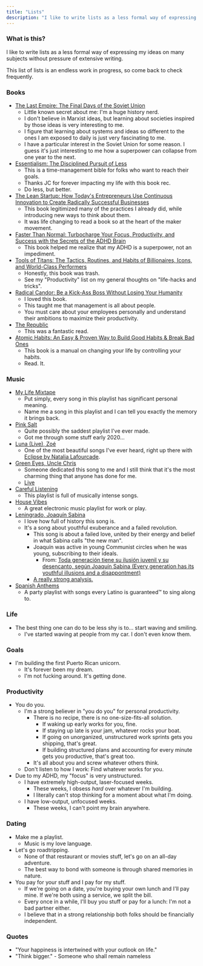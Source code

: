 ```yaml
---
title: "Lists"
description: "I like to write lists as a less formal way of expressing my ideas on many subjects."
---
```


### What is this?

I like to write lists as a less formal way of expressing my ideas on many subjects without pressure of extensive writing.

This list of lists is an endless work in progress, so come back to check frequently.

### Books 

- [The Last Empire: The Final Days of the Soviet Union](https://www.amazon.com/Last-Empire-Final-Soviet-Union/dp/0465046711)
  - Little known secret about me: I'm a huge history nerd.
  - I don't believe in Marxist ideas, but learning about societies inspired by those ideas is very interesting to me.
  - I figure that learning about systems and ideas so different to the ones I am exposed to daily is just very fascinating to me.
  - I have a particular interest in the Soviet Union for some reason. I guess it's just interesting to me how a superpower can collapse from one year to the next.
- [Essentialism: The Disciplined Pursuit of Less](https://www.amazon.com/Essentialism-Disciplined-Pursuit-Greg-McKeown/dp/0804137382)
  - This is a time-management bible for folks who want to reach their goals.
  - Thanks JC for forever impacting my life with this book rec.
  - Do less, but better.
- [The Lean Startup: How Today's Entrepreneurs Use Continuous Innovation to Create Radically Successful Businesses](https://www.amazon.com/Lean-Startup-Entrepreneurs-Continuous-Innovation/dp/0307887898#ace-g9766277718)
  - This book legitimized many of the practices I already did, while introducing new ways to think about them.
  - It was life changing to read a book so at the heart of the maker movement.
- [Faster Than Normal: Turbocharge Your Focus, Productivity, and Success with the Secrets of the ADHD Brain](https://www.amazon.com/-/es/Peter-Shankman-ebook/dp/B01NARNVTX/ref=sr_1_1?__mk_es_US=%C3%85M%C3%85%C5%BD%C3%95%C3%91&dchild=1&keywords=faster+than+normal&qid=1612375018&s=books&sr=1-1)
  - This book helped me realize that my ADHD is a superpower, not an impediment.
- [Tools of Titans: The Tactics, Routines, and Habits of Billionaires, Icons, and World-Class Performers](https://www.amazon.com/-/es/Timothy-Ferriss-ebook/dp/B01HSMRWNU/ref=sr_1_1?__mk_es_US=%C3%85M%C3%85%C5%BD%C3%95%C3%91&dchild=1&keywords=tools+of+titans&qid=1612375059&s=books&sr=1-1)
  - Honestly, this book was trash.
  - See my "Productivity" list on my general thoughts on "life-hacks and tricks".
- [Radical Candor: Be a Kick-Ass Boss Without Losing Your Humanity](https://www.amazon.com/-/es/Kim-Scott/dp/1250235375/ref=sxts_sxwds-bia-wc-rsf1_0?__mk_es_US=%C3%85M%C3%85%C5%BD%C3%95%C3%91&cv_ct_cx=radical+candor&dchild=1&keywords=radical+candor&pd_rd_i=1250235375&pd_rd_r=84ed2db2-03d2-4304-a68e-3bb2deb1c373&pd_rd_w=EPVDw&pd_rd_wg=KhxBJ&pf_rd_p=5d815bf0-8407-4925-96a4-1fe69f424373&pf_rd_r=9Q71D6STY4G1T726MQMK&psc=1&qid=1612375099&s=books&sr=1-1-526ea17f-3f73-4b50-8cd8-6acff948fa5a)
  - I loved this book.
  - This taught me that management is all about people.
  - You must care about your employees personally and understand their ambitions to maximize their productivity.
- [The Republic](https://www.amazon.com/-/es/Plato/dp/1945186275/ref=sr_1_1?__mk_es_US=%C3%85M%C3%85%C5%BD%C3%95%C3%91&dchild=1&keywords=the+republic&qid=1612375222&s=books&sr=1-1)
  - This was a fantastic read.
- [Atomic Habits: An Easy & Proven Way to Build Good Habits & Break Bad Ones](https://www.amazon.com/-/es/James-Clear/dp/0735211299/ref=sr_1_1?__mk_es_US=%C3%85M%C3%85%C5%BD%C3%95%C3%91&dchild=1&keywords=atomic+habits&qid=1612375264&s=books&sr=1-1)
  - This book is a manual on changing your life by controlling your habits.
  - Read. It.

### Music

- [My Life Mixtape](https://open.spotify.com/playlist/6Pt9dnYstk7x8NcqTZJ00V?si=zMOV0dYIRmqThhKWhCJs7Q)
  - Put simply, every song in this playlist has significant personal meaning.
  - Name me a song in this playlist and I can tell you exactly the memory it brings back.
- [Pink Salt](https://open.spotify.com/playlist/5IFuhe27O3R1SMzh9BBuax?si=uIfstiDaSMacnjJVMzvmEA)
  - Quite possibly the saddest playlist I've ever made.
  - Got me through some stuff early 2020...
- [Luna (Live), Zoé](https://open.spotify.com/track/7b3k8I1fncAzbk9PHnLkbX?si=ETfqXna-QO2OCXqvsf8ciQ)
  - One of the most beautiful songs I've ever heard, right up there with [Eclipse by Natalia Lafourcade](https://open.spotify.com/track/3gEQc4TtNyDxkwhQhLQTuw?si=my2__Lr2S6e5WfbIqHp-jw).
- [Green Eyes, Uncle Chris](https://open.spotify.com/track/31WU1s85w50W8gWzkP6Qmz?si=bUEuqSasQ_6MoRhfX-lx9w)
  - Someone dedicated this song to me and I still think that it's the most charming thing that anyone has done for me.
  - [Live](https://youtu.be/TaLyNA8qhBc)
- [Careful Listening](https://open.spotify.com/playlist/0wl0VvhexoOVYrrURGC7lo?si=nV4KcQ1FQ8ewHPhx3CyGVw)
  - This playlist is full of musically intense songs.
- [House Vibes](https://open.spotify.com/playlist/5pgEceOwH8twhsrFPsIyMg?si=yAKkLo6rRcSd9bTDtMdXKA)
  - A great electronic music playlist for work or play.
- [Leningrado, Joaquín Sabina](https://open.spotify.com/track/5nZoN9TU6MATEcWg4NWVSa?si=H3ra2Z4nQnu9wJITftOsZg)
  - I love how full of history this song is.
  - It's a song about youthful exuberance and a failed revolution.
    - This song is about a failed love, united by their energy and belief in what Sabina calls "the new man".
    - Joaquín was active in young Communist circles when he was young, subscribing to their ideals.
      - From: [Toda generación tiene su ilusión juvenil y su desencanto, según Joaquín Sabina (Every generation has its youthful illusions and a disappontment)](https://www.efe.com/efe/america/gente/toda-generacion-tiene-su-ilusion-juvenil-y-desencanto-segun-joaquin-sabina/20000014-3352699)
    - [A really strong analysis.](http://www.sabinabysaavedra.com/2017/04/leningrado.html)
- [Spanish Anthems](https://open.spotify.com/playlist/3SaXWjdeH8Xc2d8kf4z7Be?si=sDeS52bwQqugBlKE-KUUMw)
  - A party playlist with songs every Latino is guaranteed™️ to sing along to.
  
### Life
- The best thing one can do to be less shy is to... start waving and smiling.
  - I've started waving at people from my car. I don't even know them.

### Goals
- I'm building the first Puerto Rican unicorn. 
  - It's forever been my dream. 
  - I'm not fucking around. It's getting done. 

### Productivity

- You do you.
  - I'm a strong believer in "you do you" for personal productivity.
    - There is no recipe, there is no one-size-fits-all solution.
      - If waking up early works for you, fine.
      - If staying up late is your jam, whatever rocks your boat.
      - If going on unorganized, unstructured work sprints gets you shipping, that's great.
      - If building structured plans and accounting for every minute gets you productive, that's great too.
    - It's all about you and screw whatever others think.
  - Don't listen to how I work: Find whatever works for you.
- Due to my ADHD, my "focus" is very unstructured.
  - I have extremely high-output, laser-focused weeks.
    - These weeks, I obsess _hard_ over whatever I'm building.
    - I literally can't stop thinking for a moment about what I'm doing.
  - I have low-output, unfocused weeks.
    - These weeks, I can't point my brain anywhere.

### Dating

- Make me a playlist.
  - Music is my love language.
- Let's go roadtripping.
  - None of that restaurant or movies stuff, let's go on an all-day adventure.
  - The best way to bond with someone is through shared memories in nature.
- You pay for your stuff and I pay for my stuff.
  - If we're going on a date, you're buying your own lunch and I'll pay mine. If we're both using a service, we split the bill.
  - Every once in a while, I'll buy you stuff or pay for a lunch: I'm not a bad partner either.
  - I believe that in a strong relationship both folks should be financially independent.

### Quotes

- "Your happiness is intertwined with your outlook on life."
- "Think bigger." - Someone who shall remain nameless
